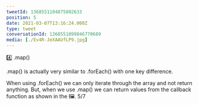```yaml
---
tweetId: 1368551104875802633
position: 5
date: 2021-03-07T13:16:24.000Z
type: tweet
conversationId: 1368551099846770689
media: [./Ev4R-JeXAAUfLP9.jpg]
---
```

4️⃣ .map()

.map() is actually very similar to .forEach() with one key difference. 

When using .forEach() we can only iterate through the array and not return anything. But, when we use .map() we can return values from the callback function as shown in the 🖼️. 5/7
